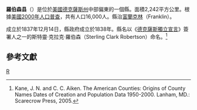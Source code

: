 {{noteTA
|T=zh-hans:罗伯森县 (德克萨斯州);zh-hk:羅伯森縣 (德克薩斯州);zh-tw:羅伯森郡 (德克薩斯州);
|1=zh-hans:县;zh-hk:縣;zh-tw:郡;
}}
{{Otheruses|羅伯森縣|subject=美國德克薩斯州的一個縣|other=同名的縣}}
<!--[[File:Map_of_Texas_highlighting_Robertson_County.svg|250px]]-->
{{Infobox U.S. County|
 county  = 羅伯森縣|
 state = 德克薩斯州 |
 en county  = Robertson County|
 en state = Texas |
 seal = |
 map = Map of Texas highlighting Robertson County.svg|
 map size = 250|
 founded = [[1837|1837]]|
 seat = [[Franklin,_Texas|Franklin]] | 
 area = 2,242 [[square_kilometre|km²]] (866 [[square_mile|mi²]]) |
 area land = 2,213 km² (855 mi²) |
 area water = 29 km² (11 mi²) |
 area percentage = 1.28% |
 census yr = 2000|
 pop = 16,000|
 density = 7|
 web = www.co.robertson.tx.us|
|}}
'''羅伯森县'''（{{lang-en|Robertson County}}）是位於[[美國|美國]][[德克薩斯州|德克薩斯州]]中部偏東的一個縣。面積2,242平方公里。根據[[美國2000年人口普查|美國2000年人口普查]]，共有人口16,000人。縣治[[富蘭克林_(德克薩斯州)|富蘭克林]]（Franklin）。

成立於1837年12月14日，縣政府成立於1838年。縣名以《[[德克薩斯獨立宣言|德克薩斯獨立宣言]]》簽署人之一的斯特靈·克拉克·羅伯森（Sterling Clark Robertson）命名。<ref>Kane, J. N. and C. C. Aiken. The American Counties: Origins of County Names Dates of Creation and Population Data 1950-2000. Lanham, MD.: Scarecrow Press, 2005.</ref>

== 參考文獻 ==
{{reflist}}
{{德克萨斯州}}
{{texas-stub}}

[[Category:得克萨斯州行政区划|R]]